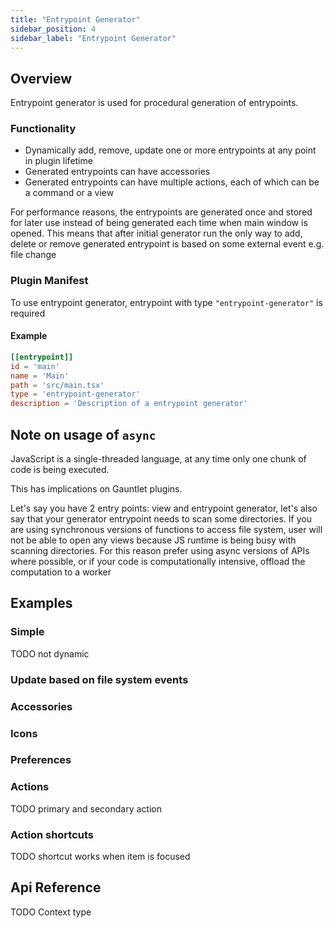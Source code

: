 ```yaml
---
title: "Entrypoint Generator"
sidebar_position: 4
sidebar_label: "Entrypoint Generator"
---
```


[//]: # (import GeneratorSimpleCode from '@site/src/generated/code_example/entrypoint_generator/simple';)

[//]: # (import GeneratorFsEventCode from '@site/src/generated/code_example/entrypoint_generator/fs-event';)

[//]: # (import GeneratorAccessoriesCode from '@site/src/generated/code_example/entrypoint_generator/accessories';)

[//]: # (import GeneratorIconsCode from '@site/src/generated/code_example/entrypoint_generator/icons';)

[//]: # (import GeneratorPreferencesCode from '@site/src/generated/code_example/entrypoint_generator/preferences';)

[//]: # (import GeneratorActionCode from '@site/src/generated/code_example/entrypoint_generator/action';)

[//]: # (import GeneratorActionShortcutCode from '@site/src/generated/code_example/entrypoint_generator/action-shortcut';)

## Overview

Entrypoint generator is used for procedural generation of entrypoints.

### Functionality
- Dynamically add, remove, update one or more entrypoints at any point in plugin lifetime
- Generated entrypoints can have accessories
- Generated entrypoints can have multiple actions, each of which can be a command or a view 

For performance reasons, the entrypoints are generated once and stored for later use instead of being generated each time when main window is opened.
This means that after initial generator run the only way to add, delete or remove generated entrypoint is based on some external event e.g. file change

### Plugin Manifest

To use entrypoint generator, entrypoint with type `"entrypoint-generator"` is required

#### Example
```toml
[[entrypoint]]
id = 'main'
name = 'Main'
path = 'src/main.tsx'
type = 'entrypoint-generator'
description = 'Description of a entrypoint generator'
```

## Note on usage of `async`

JavaScript is a single-threaded language, at any time only one chunk of code is being executed.

This has implications on Gauntlet plugins.

Let's say you have 2 entry points: view and entrypoint generator, let's also say that your generator entrypoint needs to scan some directories.
If you are using synchronous versions of functions to access file system, user will not be able to open any views
because JS runtime is being busy with scanning directories. For this reason prefer using async versions of APIs where possible,
or if your code is computationally intensive, offload the computation to a worker

## Examples

### Simple
TODO not dynamic

[//]: # (<GeneratorSimpleCode screenshot={false} />)

### Update based on file system events

[//]: # (<GeneratorFsEventCode screenshot={false} />)

### Accessories

[//]: # (<GeneratorAccessoriesCode screenshot={false} />)

### Icons

[//]: # (<GeneratorIconsCode screenshot={false} />)

### Preferences

[//]: # (<GeneratorPreferencesCode screenshot={false} />)

### Actions

TODO primary and secondary action

[//]: # (<GeneratorActionCode screenshot={false} />)

### Action shortcuts

TODO shortcut works when item is focused

[//]: # (<GeneratorActionShortcutCode screenshot={false} />)

## Api Reference

TODO Context type